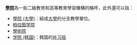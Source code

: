 '''[[學院|學院]]'''為一些二級教育和高等教育學習機構的稱呼，此外還可以指：

* [[學院_(大學)|學院 (大學)]]：組成[[大學|大學]]的分支教學單位。
* [[柏拉图学院|柏拉图学院]]
* [[學術院|學術院]]
* [[学院_(韩国)|学院 (韩国)]]：韩国的[[补习班|补习班]]

{{disambig|cat=二字消歧义}}